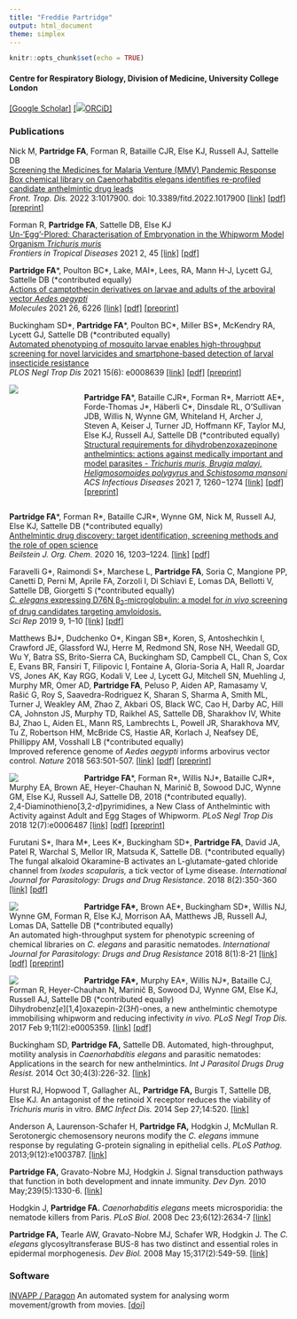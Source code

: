 ```yaml
---
title: "Freddie Partridge"
output: html_document
theme: simplex
---
```


```r
knitr::opts_chunk$set(echo = TRUE)
```
#### Centre for Respiratory Biology, Division of Medicine, University College London
[[Google Scholar]](https://scholar.google.co.uk/citations?user=u_hixhoAAAAJ)
[[![](images/ORCID-iD_icon-16x16.png)ORCiD]](https://orcid.org/0000-0001-6236-4297)

<!--### Preprints-->

### Publications

Nick M, **Partridge FA**, Forman R, Bataille CJR, Else KJ, Russell AJ, Sattelle DB  
[Screening the Medicines for Malaria Venture (MMV) Pandemic Response Box chemical library on Caenorhabditis elegans identifies re-profiled candidate anthelmintic drug leads](https://www.frontiersin.org/articles/10.3389/fitd.2022.1017900/full)  
_Front. Trop. Dis._ 2022 3:1017900. doi: 10.3389/fitd.2022.1017900 [[link]](https://www.frontiersin.org/articles/10.3389/fitd.2022.1017900/full)
[[pdf]](pdfs/nick2022fronttropdis.pdf)
[[preprint]](https://www.biorxiv.org/content/10.1101/2022.08.10.503491v1)

Forman R, **Partridge FA**, Sattelle DB, Else KJ  
[Un-‘Egg’-Plored: Characterisation of Embryonation in the Whipworm Model Organism _Trichuris muris_](https://www.frontiersin.org/articles/10.3389/fitd.2021.790311/full)  
_Frontiers in Tropical Diseases_ 2021 2, 45 
[[link]](https://www.frontiersin.org/articles/10.3389/fitd.2021.790311/full)
[[pdf]](pdfs/forman2021fronttropdis.pdf)  

**Partridge FA**\*, Poulton BC\*, Lake, MAI\*, Lees, RA, Mann H-J, Lycett GJ, Sattelle DB (\*contributed equally)  
[Actions of camptothecin derivatives on larvae and adults of the arboviral vector _Aedes aegypti_](https://www.mdpi.com/1420-3049/26/20/6226)  
_Molecules_ 2021 26, 6226
[[link]](https://www.mdpi.com/1420-3049/26/20/6226)
[[pdf]](pdfs/partridge2021molecules.pdf)
[[preprint]](https://www.biorxiv.org/content/10.1101/2021.09.06.458863)

Buckingham SD\*, **Partridge FA**\*, Poulton BC\*, Miller BS\*, McKendry RA, Lycett GJ, Sattelle DB (\*contributed equally)  
[Automated phenotyping of mosquito larvae enables high-throughput screening for novel larvicides and smartphone-based detection of larval insecticide resistance](https://journals.plos.org/plosntds/article?id=10.1371/journal.pntd.0008639)  
_PLOS Negl Trop Dis_ 2021 15(6): e0008639
[[link]](https://journals.plos.org/plosntds/article?id=10.1371/journal.pntd.0008639)
[[pdf]](pdfs/buckingham2021plosntds.pdf)
[[preprint]](https://www.biorxiv.org/content/10.1101/2020.07.20.211946v2) 

<div class="well clearfix">
<div style="width:120px; float:left; padding-right:15px">![](images/Cover-design-ACS-ID.png)</div>
<div style="overflow:hidden;">**Partridge FA**\*, Bataille CJR\*, Forman R\*, Marriott AE\*, Forde-Thomas J\*, Häberli C\*, Dinsdale RL, O'Sullivan JDB, Willis N, Wynne GM, Whiteland H, Archer J, Steven A,  Keiser J, Turner JD, Hoffmann KF, Taylor MJ, Else KJ, Russell AJ, Sattelle DB (\*contributed equally)  
[Structural requirements for dihydrobenzoxazepinone anthelmintics: actions against medically important and model parasites - _Trichuris muris, Brugia malayi, Heligmosomoides polygyrus_ and _Schistosoma mansoni_](https://pubs.acs.org/doi/10.1021/acsinfecdis.1c00025)  
_ACS Infectious Diseases_ 2021 7, 1260−1274 [[link]](https://pubs.acs.org/doi/10.1021/acsinfecdis.1c00025)
[[pdf]](pdfs/partridge2021acsid.pdf)
[[preprint]](https://www.biorxiv.org/content/10.1101/2020.11.17.384933v2)
</div>
</div>


**Partridge FA**\*, Forman R\*, Bataille CJR\*, Wynne GM, Nick M, Russell AJ, Else KJ, Sattelle DB (\*contributed equally)  
[Anthelmintic drug discovery: target identification, screening methods and the role of open science](https://www.beilstein-journals.org/bjoc/articles/16/105)  
_Beilstein J. Org. Chem._ 2020 16, 1203–1224.
[[link]](https://www.beilstein-journals.org/bjoc/articles/16/105)
[[pdf]](pdfs/partridge2020bjoc.pdf)

Faravelli G\*, Raimondi S\*, Marchese L, **Partridge FA**, Soria C, Mangione PP, Canetti D, Perni M, Aprile FA, Zorzoli I, Di Schiavi E, Lomas DA, Bellotti V, Sattelle DB, Giorgetti S (\*contributed equally)  
[_C. elegans_ expressing D76N β~2~-microglobulin: a model for _in vivo_ screening of drug candidates targeting amyloidosis.](https://www.nature.com/articles/s41598-019-56498-5)  
_Sci Rep_ 2019 9, 1–10
[[link]](https://www.nature.com/articles/s41598-019-56498-5)
[[pdf]](pdfs/faravelli2019scirep.pdf)

Matthews BJ\*, Dudchenko O\*, Kingan SB\*, Koren,  S, Antoshechkin I, Crawford JE, Glassford WJ, Herre M, Redmond SN, Rose NH, Weedall GD, Wu Y, Batra SS, Brito-Sierra CA, Buckingham SD, Campbell CL, Chan S, Cox E, Evans BR, Fansiri T, Filipovic I, Fontaine A, Gloria-Soria A, Hall R, Joardar VS, Jones AK, Kay RGG, Kodali V, Lee J, Lycett GJ, Mitchell SN, Muehling J, Murphy MR, Omer AD, **Partridge FA**, Peluso P, Aiden AP, Ramasamy V, Rašić G, Roy S, Saavedra-Rodriguez K, Sharan S, Sharma A, Smith ML, Turner J, Weakley AM, Zhao Z, Akbari OS, Black WC, Cao H, Darby AC, Hill CA, Johnston JS, Murphy TD, Raikhel AS, Sattelle DB, Sharakhov IV, White BJ, Zhao L, Aiden EL, Mann RS, Lambrechts L, Powell JR, Sharakhova MV, Tu Z, Robertson HM, McBride CS, Hastie AR, Korlach J, Neafsey DE, Phillippy AM, Vosshall LB (\*contributed equally)  
Improved reference genome of _Aedes aegypti_ informs arbovirus vector control. _Nature_ 2018 563:501-507. 
[[link]](https://www.nature.com/articles/s41586-018-0692-z)
[[pdf]](pdfs/matthews2018nature.pdf)
[[preprint]](https://doi.org/10.1101/240747)

<div class="well clearfix">
<div style="width:120px; float:left; padding-right:15px">![](images/datp_s.png)</div>
**Partridge FA**\*, Forman R\*, Willis NJ\*, Bataille CJR\*, Murphy EA, Brown AE, Heyer-Chauhan N, Marinič B, Sowood DJC, Wynne GM, Else KJ, Russell AJ, Sattelle DB, 2018 (\*contributed equally).  
2,4-Diaminothieno[3,2-_d_]pyrimidines, a New Class of Anthelmintic with Activity against Adult and Egg Stages of Whipworm.  _PLoS Negl Trop Dis_ 2018 12(7):e0006487  [[link]](http://journals.plos.org/plosntds/article?id=10.1371/journal.pntd.0006487)
[[pdf]](pdfs/partridge2018plosntds.pdf)
[[preprint]](https://doi.org/10.1101/254037)
</div>

Furutani S\*, Ihara M\*, Lees K\*, Buckingham SD\*, **Partridge FA**, David JA, Patel R, Warchal S, Mellor IR, Matsuda K, Sattelle DB. (\*contributed equally)  
The fungal alkaloid Okaramine-B activates an L-glutamate-gated chloride channel from _Ixodes scapularis,_ a tick vector of Lyme disease. _International Journal for Parasitology: Drugs and Drug Resistance_. 2018 8(2):350-360 [[link]](https://doi.org/10.1016/j.ijpddr.2018.06.001) [[pdf]](pdfs/furutani2018ijpddr.pdf)

<div class="well clearfix">
<div style="width:120px; float:left; padding-right:15px">![](images/invapp-paragon_s.png)</div>
**Partridge FA\*,** Brown AE\*, Buckingham SD\*, Willis NJ, Wynne GM, Forman R, Else KJ, Morrison AA, Matthews JB, Russell AJ, Lomas DA, Sattelle DB (\*contributed equally)  
An automated high-throughput system for phenotypic screening of chemical libraries on _C. elegans_ and parasitic nematodes. _International Journal for Parasitology: Drugs and Drug Resistance_ 2018 8(1):8-21 [[link]](https://doi.org/10.1016/j.ijpddr.2017.11.004) [[pdf]](pdfs/partridge2018ijpddr.pdf)
[[preprint]](https://doi.org/10.1101/187427)
</div>
<div class="well clearfix">
<div style="width:120px; float:left; padding-right:15px">![](images/trichuris_s.jpg)</div>
**Partridge FA\*,** Murphy EA\*, Willis NJ\*, Bataille CJ, Forman R, Heyer-Chauhan N,
Marinič B, Sowood DJ, Wynne GM, Else KJ, Russell AJ, Sattelle DB (\*contributed equally)  
Dihydrobenz[_e_][1,4]oxazepin-2(3*H*)-ones, a new anthelmintic chemotype immobilising
whipworm and reducing infectivity _in vivo._
_PLoS Negl Trop Dis._ 2017 Feb
9;11(2):e0005359.
[[link]](http://dx.doi.org/10.1371/journal.pntd.0005359)
[[pdf]](pdfs/partridge2017plosntds.pdf)
</div>

Buckingham SD, **Partridge FA,** Sattelle DB. Automated, high-throughput, motility
analysis in _Caenorhabditis elegans_ and parasitic nematodes: Applications in the
search for new anthelmintics. _Int J Parasitol Drugs Drug Resist._ 2014 Oct
30;4(3):226-32.
[[link]](http://dx.doi.org/10.1016/j.ijpddr.2014.10.004)

Hurst RJ, Hopwood T, Gallagher AL, **Partridge FA,** Burgis T, Sattelle DB, Else
KJ. An antagonist of the retinoid X receptor reduces the viability of _Trichuris
muris_ in vitro. _BMC Infect Dis._ 2014 Sep 27;14:520.
[[link]](http://dx.doi.org/10.1186/1471-2334-14-520)

Anderson A, Laurenson-Schafer H, **Partridge FA,** Hodgkin J, McMullan R.
Serotonergic chemosensory neurons modify the _C. elegans_ immune response by
regulating G-protein signaling in epithelial cells. _PLoS Pathog._
2013;9(12):e1003787.
[[link]](http://dx.doi.org/10.1371/journal.ppat.1003787)

**Partridge FA,** Gravato-Nobre MJ, Hodgkin J. Signal transduction pathways that
function in both development and innate immunity. _Dev Dyn._ 2010
May;239(5):1330-6.
[[link]](http://dx.doi.org/10.1002/dvdy.22232)

Hodgkin J, **Partridge FA.** _Caenorhabditis elegans_ meets microsporidia: the
nematode killers from Paris. _PLoS Biol._ 2008 Dec 23;6(12):2634-7
[[link]](http://dx.doi.org/10.1371/journal.pbio.1000005)

**Partridge FA,** Tearle AW, Gravato-Nobre MJ, Schafer WR, Hodgkin J. The _C.
elegans_ glycosyltransferase BUS-8 has two distinct and essential roles in
epidermal morphogenesis. _Dev Biol._ 2008 May 15;317(2):549-59.
[[link]](http://dx.doi.org/10.1016/j.ydbio.2008.02.060)

### Software
[INVAPP / Paragon](https://github.com/fpartridge/invapp-paragon) 
An automated system for analysing worm movement/growth from movies. [[doi]](http://doi.org/10.5281/zenodo.1064045)

